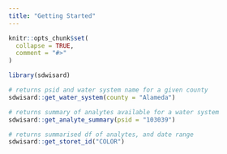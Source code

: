 ```yaml
---
title: "Getting Started"
---
```


```r
knitr::opts_chunk$set(
  collapse = TRUE,
  comment = "#>"
)
```

```r
library(sdwisard)
```

```r
# returns psid and water system name for a given county
sdwisard::get_water_system(county = "Alameda")

# returns summary of analytes available for a water system
sdwisard::get_analyte_summary(psid = "103039")

# returns summarised df of analytes, and date range
sdwisard::get_storet_id("COLOR")
```
